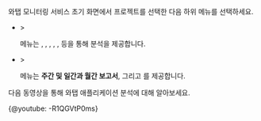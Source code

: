 와탭 모니터링 서비스 초기 화면에서 프로젝트를 선택한 다음 <Cmdname sid="project_menu" className="uitext" /> 하위 메뉴를 선택하세요. 

* <Cmdname sid="project_menu" className="uitext" /> &gt; <Cmdname sid="analysis" className="uitext" />

  <Cmdname sid="analysis" className="uitext" /> 메뉴는 <Cmdname sid="tag_count_chart" className="uitext" />, <Cmdname sid="msa_analysis" className="uitext" />, <Cmdname sid="hitmap" className="uitext" />, <Cmdname sid="stack" className="uitext" />, <Cmdname sid="cube_navigator" className="uitext" />, <Cmdname sid="tx_search" className="uitext" /> 등을 통해 분석을 제공합니다.

* <Cmdname sid="project_menu" className="uitext" /> &gt; <Cmdname sid="reportStat" className="uitext" />

  <Cmdname sid="reportStat" className="uitext" /> 메뉴는 <b>주간 및 일간과 월간 보고서</b>, 그리고 <Cmdname sid="statistics" className="uitext" />를 제공합니다.

다음 동영상을 통해 와탭 애플리케이션 분석에 대해 알아보세요.

{@youtube: -R1QGVtP0ms}